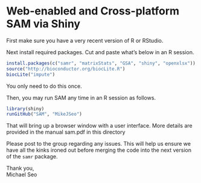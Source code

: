 # Web-enabled and Cross-platform SAM via Shiny

First make sure you have a very recent version of R or RStudio.

Next install required packages. Cut and paste what's below in an R session.

```r
install.packages(c("samr", "matrixStats", "GSA", "shiny", "openxlsx"))
source("http://bioconductor.org/biocLite.R")
biocLite("impute")
```
You only need to do this once.

Then, you may run SAM any time in an R session as follows.

```r
library(shiny)
runGitHub("SAM", "MikeJSeo")
```

That will bring up a browser window with a user interface. More details are provided in the manual sam.pdf in this directory

Please post to the group regarding any issues. This will help us ensure we have all the kinks ironed out before merging the code 
into the next version of the `samr` package.

Thank you,    
Michael Seo